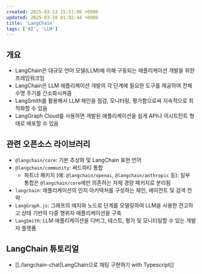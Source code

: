 ```yaml
---
created: 2025-03-13 15:51:06 +0900
updated: 2025-03-18 01:02:44 +0900
title: 'LangChain'
tags: ['AI', 'LLM']
---
```


## 개요

- LangChain은 대규모 언어 모델(LLM)에 의해 구동되는 애플리케이션 개발을 위한 프레임워크임
- LangChain은 LLM 애플리케이션 개발의 각 단계에 필요한 도구를 제공하여 전체 수명 주기를 간소화시켜줌
- LangSmith를 활용해서 LLM 체인을 점검, 모니터링, 평가함으로써 지속적으로 최적화할 수 있음
- LangGraph Cloud를 사용하면 개발된 애플리케이션을 쉽게 API나 어시트턴트 형태로 배포할 수 있음

## 관련 오픈소스 라이브러리

- `@langchain/core`: 기본 추상화 및 LangChain 표현 언어
- `@langchain/community`: 써드파티 통합
	- 파트너 패키지 (예: `@langchain/openai`, `@langchain/anthropic` 등): 일부 통합은 `@langchain/core`에만 의존하는 자체 경량 패키지로 분리됨
- `langchain`: 애플리케이션의 인지 아키텍처를 구성하는 체인, 에이전트 및 검색 전략
- `LangGraph.js`: 그래프의 에지와 노드로 단계를 모델링하여 LLM을 사용한 견고하고 상태 기반의 다중 행위자 애플리케이션을 구축
- `LangSmith`: LLM 애플리케이션을 디버그, 테스트, 평가 및 모니터링할 수 있는 개발자 플랫폼

## LangChain 튜토리얼

- [[./langchain-chat|LangChain으로 채팅 구현하기 with Typescript]]

